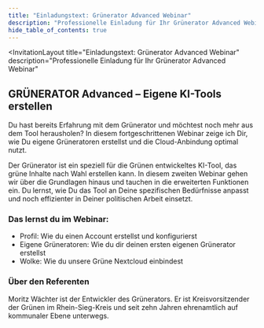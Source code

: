 ```yaml
---
title: "Einladungstext: Grünerator Advanced Webinar"
description: "Professionelle Einladung für Ihr Grünerator Advanced Webinar"
hide_table_of_contents: true
---
```



<InvitationLayout
  title="Einladungstext: Grünerator Advanced Webinar"
  description="Professionelle Einladung für Ihr Grünerator Advanced Webinar"
>

## GRÜNERATOR Advanced – Eigene KI-Tools erstellen

Du hast bereits Erfahrung mit dem Grünerator und möchtest noch mehr aus dem Tool herausholen? In diesem fortgeschrittenen Webinar zeige ich Dir, wie Du eigene Grüneratoren erstellst und die Cloud-Anbindung optimal nutzt.

Der Grünerator ist ein speziell für die Grünen entwickeltes KI-Tool, das grüne Inhalte nach Wahl erstellen kann. In diesem zweiten Webinar gehen wir über die Grundlagen hinaus und tauchen in die erweiterten Funktionen ein. Du lernst, wie Du das Tool an Deine spezifischen Bedürfnisse anpasst und noch effizienter in Deiner politischen Arbeit einsetzt.

### Das lernst du im Webinar:

- Profil: Wie du einen Account erstellst und konfigurierst
- Eigene Grüneratoren: Wie du dir deinen ersten eigenen Grünerator erstellst
- Wolke: Wie du unsere Grüne Nextcloud einbindest

### Über den Referenten

Moritz Wächter ist der Entwickler des Grünerators. Er ist Kreisvorsitzender der Grünen im Rhein-Sieg-Kreis und seit zehn Jahren ehrenamtlich auf kommunaler Ebene unterwegs.

</InvitationLayout>